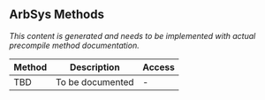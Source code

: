 ## ArbSys Methods

*This content is generated and needs to be implemented with actual precompile method documentation.*

| Method | Description | Access |
|--------|-------------|--------|
| TBD | To be documented | - |
